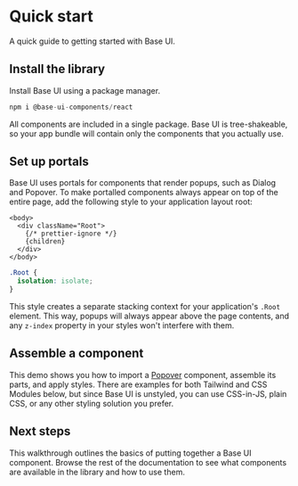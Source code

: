 # Quick start

<Subtitle>A quick guide to getting started with Base UI.</Subtitle>
<Meta name="description" content="A quick guide to getting started with Base UI." />

## Install the library

Install Base UI using a package manager.

```jsx title="Terminal"
npm i @base-ui-components/react
```

All components are included in a single package. Base UI is tree-shakeable, so your app bundle will contain only the components that you actually use.

## Set up portals

Base UI uses portals for components that render popups, such as Dialog and Popover.
To make portalled components always appear on top of the entire page, add the following style to your application layout root:

```tsx title="layout.tsx"
<body>
  <div className="Root">
    {/* prettier-ignore */}
    {children}
  </div>
</body>
```

```css title="styles.css"
.Root {
  isolation: isolate;
}
```

This style creates a separate stacking context for your application's `.Root` element.
This way, popups will always appear above the page contents, and any `z-index` property in your styles won't interfere with them.

## Assemble a component

This demo shows you how to import a [Popover](/react/components/popover) component, assemble its parts, and apply styles.
There are examples for both Tailwind and CSS Modules below, but since Base UI is unstyled, you can use CSS-in-JS, plain CSS, or any other styling solution you prefer.

<Demo path="../../components/popover/demos/hero" />

## Next steps

This walkthrough outlines the basics of putting together a Base UI component.
Browse the rest of the documentation to see what components are available in the library and how to use them.
